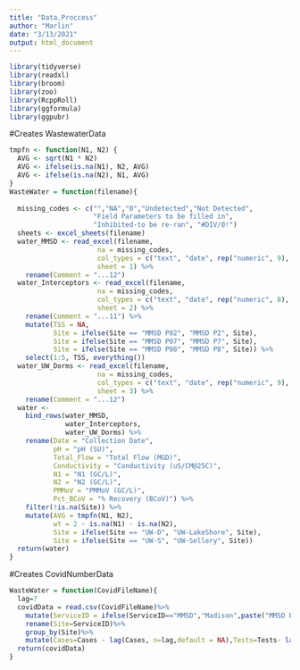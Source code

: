 ```yaml
---
title: "Data.Proccess"
author: "Marlin"
date: "3/13/2021"
output: html_document
---
```



```r
library(tidyverse)
library(readxl)
library(broom)
library(zoo)
library(RcppRoll)
library(ggformula)
library(ggpubr)

```

#Creates WastewaterData
```r
tmpfn <- function(N1, N2) {
  AVG <- sqrt(N1 * N2)
  AVG <- ifelse(is.na(N1), N2, AVG)
  AVG <- ifelse(is.na(N2), N1, AVG)
}
WasteWater = function(filename){
  
  missing_codes <- c("","NA","0","Undetected","Not Detected",
                     "Field Parameters to be filled in", 
                     "Inhibited-to be re-ran", "#DIV/0!")
  sheets <- excel_sheets(filename)
  water_MMSD <- read_excel(filename,
                      na = missing_codes,
                      col_types = c("text", "date", rep("numeric", 9), "text"),
                      sheet = 1) %>%
    rename(Comment = "...12")
  water_Interceptors <- read_excel(filename,
                      na = missing_codes,
                      col_types = c("text", "date", rep("numeric", 8), "text"),
                      sheet = 2) %>%
    rename(Comment = "...11") %>%
    mutate(TSS = NA,
           Site = ifelse(Site == "MMSD P02", "MMSD P2", Site),
           Site = ifelse(Site == "MMSD P07", "MMSD P7", Site),
           Site = ifelse(Site == "MMSD P08", "MMSD P8", Site)) %>%
    select(1:5, TSS, everything())
  water_UW_Dorms <- read_excel(filename,
                      na = missing_codes,
                      col_types = c("text", "date", rep("numeric", 9), rep("text", 1)),
                      sheet = 3) %>%
    rename(Comment = "...12")
  water <- 
    bind_rows(water_MMSD,
              water_Interceptors,
              water_UW_Dorms) %>%
    rename(Date = "Collection Date",
           pH = "pH (SU)",
           Total_Flow = "Total Flow (MGD)",
           Conductivity = "Conductivity (uS/CM@25C)",
           N1 = "N1 (GC/L)",
           N2 = "N2 (GC/L)",
           PMMoV = "PMMoV (GC/L)",
           Pct_BCoV = "% Recovery (BCoV)") %>%
    filter(!is.na(Site)) %>%
    mutate(AVG = tmpfn(N1, N2),
           wt = 2 - is.na(N1) - is.na(N2),
           Site = ifelse(Site == "UW-D", "UW-LakeShore", Site),
           Site = ifelse(Site == "UW-S", "UW-Sellery", Site))
  return(water)
}
```
#Creates  CovidNumberData
```r
WasteWater = function(CovidFileName){
  lag=7
  covidData = read.csv(CovidFileName)%>%
    mutate(ServiceID = ifelse(ServiceID=="MMSD","Madison",paste("MMSD P",ServiceID,sep="")),Date = as.Date(Date , format = "%m/%d/%y"))%>%
    rename(Site=ServiceID)%>%
    group_by(Site)%>%
    mutate(Cases=Cases - lag(Cases, n=lag,default = NA),Tests=Tests- lag(Cases, n=lag,default = NA))
  return(covidData)
}

```
